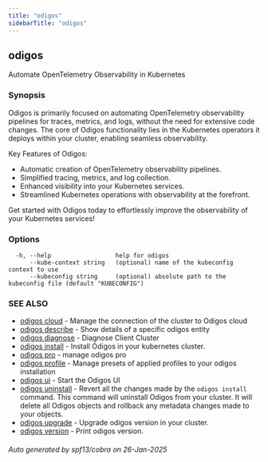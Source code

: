 ```yaml
---
title: "odigos"
sidebarTitle: "odigos"
---
```

## odigos

Automate OpenTelemetry Observability in Kubernetes

### Synopsis

Odigos is primarily focused on automating OpenTelemetry observability pipelines for traces, metrics, and logs, without the need for extensive code changes. The core of Odigos functionality lies in the Kubernetes operators it deploys within your cluster, enabling seamless observability.

Key Features of Odigos:
- Automatic creation of OpenTelemetry observability pipelines.
- Simplified tracing, metrics, and log collection.
- Enhanced visibility into your Kubernetes services.
- Streamlined Kubernetes operations with observability at the forefront.

Get started with Odigos today to effortlessly improve the observability of your Kubernetes services!

### Options

```
  -h, --help                  help for odigos
      --kube-context string   (optional) name of the kubeconfig context to use
      --kubeconfig string     (optional) absolute path to the kubeconfig file (default "KUBECONFIG")
```

### SEE ALSO

* [odigos cloud](/cli/odigos_cloud)	 - Manage the connection of the cluster to Odigos cloud
* [odigos describe](/cli/odigos_describe)	 - Show details of a specific odigos entity
* [odigos diagnose](/cli/odigos_diagnose)	 - Diagnose Client Cluster
* [odigos install](/cli/odigos_install)	 - Install Odigos in your kubernetes cluster.
* [odigos pro](/cli/odigos_pro)	 - manage odigos pro
* [odigos profile](/cli/odigos_profile)	 - Manage presets of applied profiles to your odigos installation
* [odigos ui](/cli/odigos_ui)	 - Start the Odigos UI
* [odigos uninstall](/cli/odigos_uninstall)	 - Revert all the changes made by the `odigos install` command.
This command will uninstall Odigos from your cluster. It will delete all Odigos objects
and rollback any metadata changes made to your objects.
* [odigos upgrade](/cli/odigos_upgrade)	 - Upgrade odigos version in your cluster.
* [odigos version](/cli/odigos_version)	 - Print odigos version.

###### Auto generated by spf13/cobra on 26-Jan-2025
